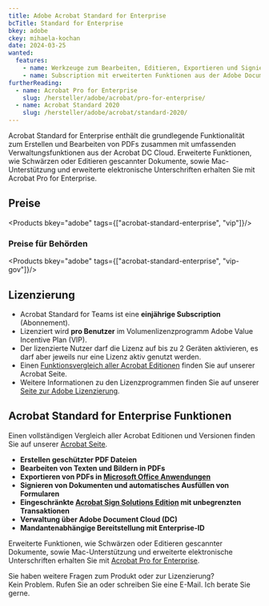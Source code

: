 ```yaml
---
title: Adobe Acrobat Standard for Enterprise
bcTitle: Standard for Enterprise
bkey: adobe
ckey: mihaela-kochan
date: 2024-03-25
wanted:
  features:
    - name: Werkzeuge zum Bearbeiten, Editieren, Exportieren und Signieren von PDF Dokumenten unter Windows
    - name: Subscription mit erweiterten Funktionen aus der Adobe Document Cloud (DC)
furtherReading:
  - name: Acrobat Pro for Enterprise
    slug: /hersteller/adobe/acrobat/pro-for-enterprise/
  - name: Acrobat Standard 2020
    slug: /hersteller/adobe/acrobat/standard-2020/
---
```




<Intro>

Acrobat Standard for Enterprise enthält die grundlegende Funktionalität zum Erstellen und Bearbeiten von PDFs zusammen mit umfassenden Verwaltungsfunktionen aus der Acrobat DC Cloud.
Erweiterte Funktionen, wie Schwärzen oder Editieren gescannter Dokumente, sowie Mac-Unterstützung und erweiterte elektronische Unterschriften erhalten Sie mit Acrobat Pro for Enterprise.


</Intro>

<TOC />


## Preise

<Products bkey="adobe" tags={["acrobat-standard-enterprise", "vip"]}/>


### Preise für Behörden

<Products bkey="adobe" tags={["acrobat-standard-enterprise", "vip-gov"]}/>


## Lizenzierung

<ArrowList>

 - Acrobat Standard for Teams ist eine **einjährige Subscription** (Abonnement).
 - Lizenziert wird **pro Benutzer** im Volumenlizenzprogramm Adobe Value Incentive Plan (VIP).
 - Der lizenzierte Nutzer darf die Lizenz auf bis zu 2 Geräten aktivieren, es darf aber jeweils nur eine Lizenz aktiv genutzt werden.
 - Einen [Funktionsvergleich aller Acrobat Editionen](/hersteller/adobe/acrobat/) finden Sie auf unserer Acrobat Seite.
 - Weitere Informationen zu den Lizenzprogrammen finden Sie auf unserer [Seite zur Adobe Lizenzierung](/hersteller/adobe/lizenzierung/).

</ArrowList>


## Acrobat Standard for Enterprise Funktionen

 Einen vollständigen Vergleich aller Acrobat Editionen und Versionen finden Sie auf unserer [Acrobat Seite](/hersteller/adobe/acrobat/#acrobat-editionsvergleich).

<ArrowList>

 - **Erstellen geschützter PDF Dateien**
 - **Bearbeiten von Texten und Bildern in PDFs**
 - **Exportieren von PDFs in [Microsoft Office Anwendungen](/hersteller/microsoft/office/)**
 - **Signieren von Dokumenten und automatisches Ausfüllen von Formularen**
 - **Eingeschränkte [Acrobat Sign Solutions Edition](/hersteller/adobe/acrobat/sign-solutions/) mit unbegrenzten Transaktionen**
 - **Verwaltung über Adobe Document Cloud (DC)**
 - **Mandantenabhängige Bereitstellung mit Enterprise-ID**

</ArrowList>

<Info>

Erweiterte Funktionen, wie Schwärzen oder Editieren gescannter Dokumente, sowie Mac-Unterstützung und erweiterte elektronische Unterschriften erhalten Sie mit [Acrobat Pro for Enterprise](/hersteller/adobe/acrobat/pro-for-enterprise/).

</Info>


<GetInTouch theme="light">

Sie haben weitere Fragen zum Produkt oder zur Lizenzierung?<br />
Kein Problem. Rufen Sie an oder schreiben Sie eine E-Mail. Ich berate Sie gerne.

</GetInTouch>

